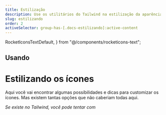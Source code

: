 ```yaml
---
title: Estilização
description: Use os utilitários do Tailwind na estilização da aparência do ícone
slug: estilizando
order: 2
activeSelector: group-has-[.docs-estilizando]:active-content
---
```


  RocketIconsTextDefault,
} from "@/components/rocketicons-text";

## Usando
# Estilizando os ícones

Aqui você vai encontrar algumas possíbilidades e dicas para customizar os ícones. Mas existem tantas opções que não caberiam todas aqui.

_Se existe no Tailwind, você pode tentar com <RocketIconsText />_
